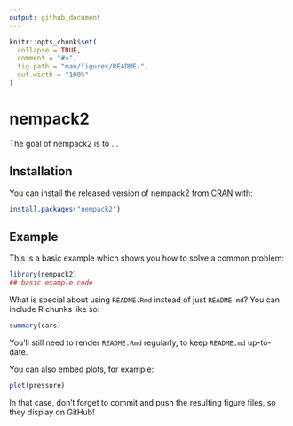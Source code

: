 ```yaml
---
output: github_document
---
```


<!-- README.md is generated from README.Rmd. Please edit that file -->

```r
knitr::opts_chunk$set(
  collapse = TRUE,
  comment = "#>",
  fig.path = "man/figures/README-",
  out.width = "100%"
)
```

# nempack2

<!-- badges: start -->
<!-- badges: end -->

The goal of nempack2 is to ...

## Installation

You can install the released version of nempack2 from [CRAN](https://CRAN.R-project.org) with:

``` r
install.packages("nempack2")
```

## Example

This is a basic example which shows you how to solve a common problem:

```r
library(nempack2)
## basic example code
```

What is special about using `README.Rmd` instead of just `README.md`? You can include R chunks like so:

```r
summary(cars)
```

You'll still need to render `README.Rmd` regularly, to keep `README.md` up-to-date.

You can also embed plots, for example:

```r
plot(pressure)
```

In that case, don't forget to commit and push the resulting figure files, so they display on GitHub!
